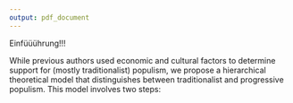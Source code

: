 ```yaml
---
output: pdf_document
---
```


Einfüüührung!!!

While previous authors used economic and cultural factors to determine support for (mostly traditionalist) populism, we propose a hierarchical theoretical model that distinguishes between traditionalist and progressive populism. This model involves two steps: 

\begin{enumerate}
\renewcommand{\labelenumii}{\alph{enumii}.}
\item \textbf{Economically deprived individuals} - seeking to change the status quo - are more likely to reject establishment parties and consequently support populist parties instead. 
\item \textbf{Cultural values} determine whether these individuals support progressive or traditionalist populism: 
\begin{enumerate}
\item \textit{Traditionalist populists} draw their support from people who believe that cosmopolitan liberal elites undermine national unity and that societal change has gone too far.
\item \textit{Progressive populists} draw their support from people who believe that "neoliberal" elites (represented by institutions like multinational banks and companies) undermine the people's will by safeguarding the deeply reactionary society that is in dire need of radical change.
\end{enumerate}
\end{enumerate}

